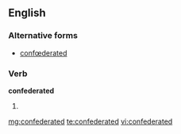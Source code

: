 ==English==

===Alternative forms===
* [[confœderated]] {{i|archaic}}

===Verb===
'''confederated'''

# {{past of|[[confederate]]}}

[[mg:confederated]]
[[te:confederated]]
[[vi:confederated]]